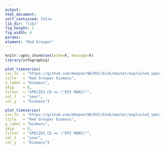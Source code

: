 ```yaml
---
output:
html_document:
self_contained: false
lib_dir: "libs"
fig_height: 2
fig_width: 4
params:
element: "Red Grouper"
---
```


```r
knitr::opts_chunk$set(echo=F, message=F)
library(infographiq)
```

```r
plot_timeseries(
csv_tv  = "https://github.com/mhepner90/RVC/blob/master/exploited_species/exploited_fk_bio.csv",
title   = "Red Grouper biomass",
y_label = "biomass",
skip    = 0,
filter  = "SPECIES_CD == \"EPI MORI\"",
col_t   = "year",
col_y   = "biomass")
```

```r
plot_timeseries(
csv_tv  = "https://github.com/mhepner90/RVC/blob/master/exploited_species/exploited_fk_bio.csv",
title   = "Red Grouper biomass",
y_label = "biomass",
skip    = 0,
filter  = "SPECIES_CD == \"EPI MORI\"",
col_t   = "year",
col_y   = "biomass")
```
